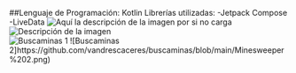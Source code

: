 ##Lenguaje de Programación: Kotlin
Librerías utilizadas:
  -Jetpack Compose
  -LiveData
![Aquí la descripción de la imagen por si no carga](https://raw.githubusercontent.com/parzibyte/WaterPy/master/assets/ImagenV1.png)
<image src="https://picsum.photos/800/600" alt="Descripción de la imagen">  
![Buscaminas 1](https://github.com/vandrescaceres/buscaminas/blob/main/Minesweeper%201.png)
![Buscaminas 2]https://github.com/vandrescaceres/buscaminas/blob/main/Minesweeper%202.png)
